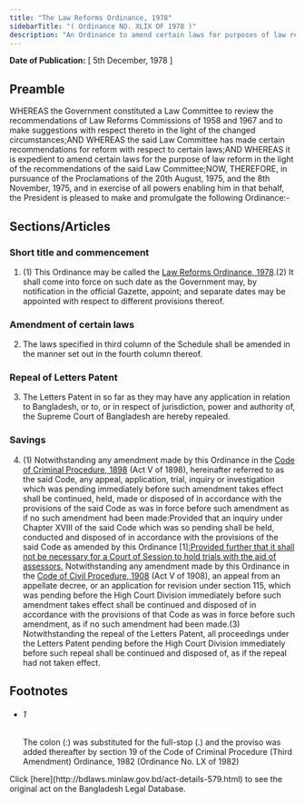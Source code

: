```yaml
---
title: "The Law Reforms Ordinance, 1978"
sidebarTitle: "( Ordinance NO. XLIX OF 1978 )"
description: "An Ordinance to amend certain laws for purposes of law reform."
---
```


**Date of Publication:** [ 5th December, 1978 ]

## Preamble

WHEREAS the Government constituted a Law Committee to review the recommendations of Law Reforms Commissions of 1958 and 1967 and to make suggestions with respect thereto in the light of the changed circumstances;AND WHEREAS the said Law Committee has made certain recommendations for reform with respect to certain laws;AND WHEREAS it is expedient to amend certain laws for the purpose of law reform in the light of the recommendations of the said Law Committee;NOW, THEREFORE, in pursuance of the Proclamations of the 20th August, 1975, and the 8th November, 1975, and in exercise of all powers enabling him in that behalf, the President is pleased to make and promulgate the following Ordinance:-

## Sections/Articles

### Short title and commencement

1. (1) This Ordinance may be called the [Law Reforms Ordinance, 1978](/laws/volume-21/act-579 "Law Reforms Ordinance, 1978").(2) It shall come into force on such date as the Government may, by notification in the official Gazette, appoint; and separate dates may be appointed with respect to different provisions thereof.

### Amendment of certain laws

2. The laws specified in third column of the Schedule shall be amended in the manner set out in the fourth column thereof.

### Repeal of Letters Patent

3. The Letters Patent in so far as they may have any application in relation to Bangladesh, or to, or in respect of jurisdiction, power and authority of, the Supreme Court of Bangladesh are hereby repealed.

### Savings

4. (1) Notwithstanding any amendment made by this Ordinance in the [Code of Criminal Procedure, 1898](/laws/volume-4/act-75 "Code of Criminal Procedure, 1898") (Act V of 1898), hereinafter referred to as the said Code, any appeal, application, trial, inquiry or investigation which was pending immediately before such amendment takes effect shall be continued, held, made or disposed of in accordance with the provisions of the said Code as was in force before such amendment as if no such amendment had been made:Provided that an inquiry under Chapter XVIII of the said Code which was so pending shall be held, conducted and disposed of in accordance with the provisions of the said Code as amended by this Ordinance [1][:Provided further that it shall not be necessary for a Court of Session to hold trials with the aid of assessors.](2) Notwithstanding any amendment made by this Ordinance in the [Code of Civil Procedure, 1908](/laws/volume-5/act-86 "Code of Civil Procedure, 1908") (Act V of 1908), an appeal from an appellate decree, or an application for revision under section 115, which was pending before the High Court Division immediately before such amendment takes effect shall be continued and disposed of in accordance with the provisions of that Code as was in force before such amendment, as if no such amendment had been made.(3) Notwithstanding the repeal of the Letters Patent, all proceedings under the Letters Patent pending before the High Court Division immediately before such repeal shall be continued and disposed of, as if the repeal had not taken effect.

## Footnotes

- ###### 1

  The colon (:) was substituted for the full-stop (.) and the proviso was added thereafter by section 19 of the Code of Criminal Procedure (Third Amendment) Ordinance, 1982 (Ordinance No. LX of 1982)

<Note>
  Click [here](http://bdlaws.minlaw.gov.bd/act-details-579.html) to see the original act on the Bangladesh Legal Database.
</Note>
